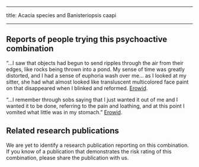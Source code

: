 ﻿---

title: Acacia species and Banisteriopsis caapi

---

## Reports of people trying this psychoactive combination

“…I saw that objects had begun to send ripples through the air from their edges, like rocks being thrown into a pond. My sense of time was greatly distorted, and I had a sense of euphoria wash over me… as I looked at my sitter, she had what almost looked like transluscent multicolored face paint on that disappeared when I blinked and reformed. [Erowid](https://erowid.org/experiences/exp.php?ID=101111).

“…I remember through sobs saying that I just wanted it out of me and I wanted it to be done, referring to the pain and loathing, and at this point I vomited what little was in my stomach.” [Erowid](https://erowid.org/experiences/exp.php?ID=101421).


## Related research publications

We are yet to identify a research publication reporting on this combination. If you know of a publication that demonstrates the risk rating of this combination, please share the publication with us.


